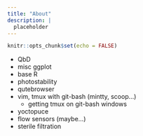```yaml
---
title: "About"
description: |
  placeholder
---
```


```r
knitr::opts_chunk$set(echo = FALSE)
```

* QbD
* misc ggplot
* base R
* photostability
* qutebrowser
* vim, tmux with git-bash (mintty, scoop...)
  - getting tmux on git-bash windows
* yoctopuce
* flow sensors (maybe...)
* sterile filtration
